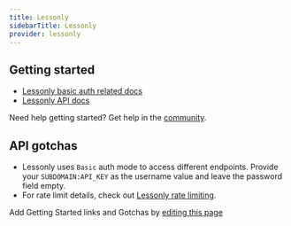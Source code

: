 ```yaml
---
title: Lessonly
sidebarTitle: Lessonly
provider: lessonly
---
```



<Overview />
<PreBuiltTooling provider={providers[pageMetadata.provider]} />


## Getting started

-   [Lessonly basic auth related docs](https://docs.lessonly.com/#authentication)
-   [Lessonly API docs](https://docs.lessonly.com)

<Tip>Need help getting started? Get help in the [community](https://nango.dev/slack).</Tip>

## API gotchas

- Lessonly uses `Basic` auth mode to access different endpoints. Provide your `SUBDOMAIN:API_KEY` as the username value and leave the password field empty.
- For rate limit details, check out [Lessonly rate limiting](https://docs.lessonly.com/#rate-limiting).

<Note>Add Getting Started links and Gotchas by [editing this page](https://github.com/nangohq/nango/tree/master/docs-v2/integrations/all/lessonly.mdx)</Note>